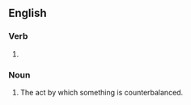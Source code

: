 ==English==

===Verb===
{{head|en|verb form}}

# {{present participle of|counterbalance|lang=en|nocat=1}}

===Noun===
{{en-noun}}

# The act by which something is counterbalanced.